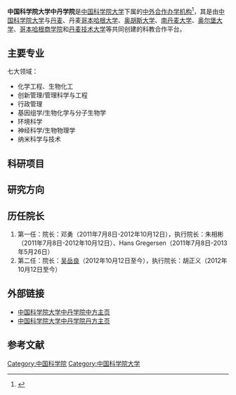 '''中国科学院大学中丹学院'''是[[中国科学院大学|中国科学院大学]]下属的[[中外合作办学机构|中外合作办学机构]]<ref>{{Cite web |url=http://admission.gucas.ac.cn/Home/Institute_Detail/8009412013 |title=中丹学院 |accessdate=2013-05-04 |archive-date=2013-06-28 |archive-url=https://archive.is/20130628075350/http://admission.gucas.ac.cn/Home/Institute_Detail/8009412013 |dead-url=no }}</ref>，其是由[[中国科学院大学|中国科学院大学]]与[[丹麦|丹麦]]{{link-da|科学创新及高等教育部|Uddannelses-_og_Forskningsministeriet}}、丹麦[[哥本哈根大学|哥本哈根大学]]、[[奥胡斯大学|奥胡斯大学]]、[[南丹麥大學|南丹麦大学]]、[[奥尔堡大学|奥尔堡大学]]、[[哥本哈根商学院|哥本哈根商学院]]和[[丹麦技术大学|丹麦技术大学]]等共同创建的科教合作平台。

== 主要专业 ==
七大领域：
*化学工程、生物化工
*创新管理/管理科学与工程
*行政管理
*基因组学/生物化学与分子生物学
*环境科学
*神经科学/生物物理学
*纳米科学与技术

== 科研项目 ==

==研究方向==
	 	 	 

==历任院长==
#第一任：院长：邓勇（2011年7月8日-2012年10月12日），执行院长：朱相彬（2011年7月8日-2012年10月12日）、Hans Gregersen（2011年7月8日-2013年5月26日）
#第二任：院长：[[吴岳良|吴岳良]]（2012年10月12日至今），执行院长：胡正义（2012年10月12日至今）

==外部链接==
* [http://sdc.ucas.ac.cn 中国科学院大学中丹学院中方主页]{{Wayback|url=http://sdc.ucas.ac.cn/ |date=20200605122323 }}
*[http://sdc.university/ 中国科学院大学中丹学院丹方主页]{{Wayback|url=http://sdc.university/ |date=20181101135934 }}

==参考文献==
{{Reflist}}
{{中国科学院大学}}
[[Category:中国科学院|Category:中国科学院]]
[[Category:中国科学院大学|Category:中国科学院大学]]